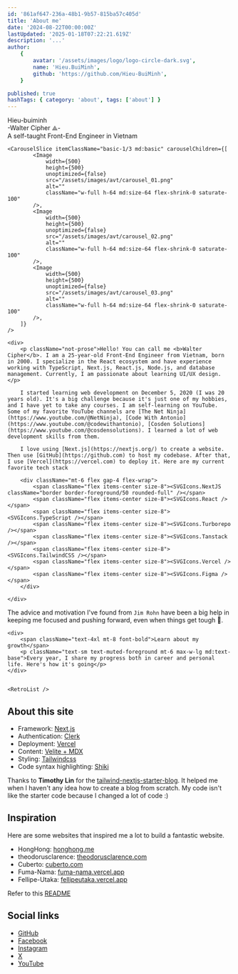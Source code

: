 ```yaml
---
id: '861af647-236a-48b1-9b57-815ba57c405d'
title: 'About me'
date: '2024-08-22T00:00:00Z'
lastUpdated: '2025-01-18T07:22:21.619Z'
description: '...'
author:
    {
        avatar: '/assets/images/logo/logo-circle-dark.svg',
        name: 'Hieu.BuiMinh',
        github: 'https://github.com/Hieu-BuiMinh',
    }

published: true
hashTags: { category: 'about', tags: ['about'] }
---
```


<div className="text-2xl text-center font-bold pt-3 md:text-4xl md:text-left">Hieu-buiminh</div>

<div className="text-sm text-center text-muted-foreground md:text-left">-Walter Cipher ⟁-</div>

<div className="not-prose text-center text-sm text-muted-foreground mt-3 md:text-left">
	A self-taught Front-End Engineer in Vietnam
</div>

<div className="relative pb-12 flex items-center justify-start gap-5 flex-col md:flex-row text-justify">

    <CarouselSlice itemClassName="basic-1/3 md:basic" carouselChildren={[
            <Image
                width={500}
                height={500}
                unoptimized={false}
                src="/assets/images/avt/carousel_01.png"
                alt=""
                className="w-full h-64 md:size-64 flex-shrink-0 saturate-100"
            />,
            <Image
                width={500}
                height={500}
                unoptimized={false}
                src="/assets/images/avt/carousel_02.png"
                alt=""
                className="w-full h-64 md:size-64 flex-shrink-0 saturate-100"
            />,
            <Image
                width={500}
                height={500}
                unoptimized={false}
                src="/assets/images/avt/carousel_03.png"
                alt=""
                className="w-full h-64 md:size-64 flex-shrink-0 saturate-100"
            />,
        ]}
    />

    <div>
        <p className="not-prose">Hello! You can call me <b>Walter Cipher</b>. I am a 25-year-old Front-End Engineer from Vietnam, born in 2000. I specialize in the React ecosystem and have experience working with TypeScript, Next.js, React.js, Node.js, and database management. Currently, I am passionate about learning UI/UX design.</p>

        I started learning web development on December 5, 2020 (I was 20 years old). It's a big challenge because it's just one of my hobbies, and I have yet to take any courses. I am self-learning on YouTube. Some of my favorite YouTube channels are [The Net Ninja](https://www.youtube.com/@NetNinja), [Code With Antonio](https://www.youtube.com/@codewithantonio), [Cosden Solutions](https://www.youtube.com/@cosdensolutions). I learned a lot of web development skills from them.

        I love using [Next.js](https://nextjs.org/) to create a website. Then use [GitHub](https://github.com) to host my codebase. After that, I use [Vercel](https://vercel.com) to deploy it. Here are my current favorite tech stack

        <div className="mt-6 flex gap-4 flex-wrap">
            <span className="flex items-center size-8"><SVGIcons.NextJS className="border border-foreground/50 rounded-full" /></span>
            <span className="flex items-center size-8"><SVGIcons.React /></span>
            <span className="flex items-center size-8"><SVGIcons.TypeScript /></span>
            <span className="flex items-center size-8"><SVGIcons.Turborepo /></span>
            <span className="flex items-center size-8"><SVGIcons.Tanstack /></span>
            <span className="flex items-center size-8"><SVGIcons.TailwindCSS /></span>
            <span className="flex items-center size-8"><SVGIcons.Vercel /></span>
            <span className="flex items-center size-8"><SVGIcons.Figma /></span>
        </div>

    </div>

</div>

The advice and motivation I've found from `Jim Rohn` have been a big help in keeping me focused and pushing forward, even when things get tough 💪.

<VideoZoom
	height={200}
	width={200}
	previewImage="https://i.imgur.com/bS1Y4A9.png"
	src="https://res.cloudinary.com/hieu-buiminh/video/upload/v1739699034/life-changing-advice_wofrnn.mp4"
	description="Work harder on yourself ❤️"
/>

<div className="relative py-20 flex flex-col lg:flex-row lg:gap-10 gap-5">

    <div>
        <span className="text-4xl mt-8 font-bold">Learn about my growth</span>
        <p className="text-sm text-muted-foreground mt-6 max-w-lg md:text-base">Every year, I share my progress both in career and personal life. Here's how it's going</p>
    </div>


    <RetroList />

</div>

## About this site

-   Framework: [Next.js](https://nextjs.org/)
-   Authentication: [Clerk](https://clerk.com/)
-   Deployment: [Vercel](https://vercel.com)
-   Content: [Velite + MDX](https://velite.js.org/)
-   Styling: [Tailwindcss](https://tailwindcss.com)
-   Code syntax highlighting: [Shiki](https://github.com/shikijs/shiki)

Thanks to **Timothy Lin** for the
[tailwind-nextjs-starter-blog](https://github.com/timlrx/tailwind-nextjs-starter-blog). It helped me when I haven't any idea how to create a blog from scratch. My code isn't like the starter code because I changed a lot of code :)

## Inspiration

Here are some websites that inspired me a lot to build a fantastic website.

-   HongHong: [honghong.me](https://honghong.me/)
-   theodorusclarence: [theodorusclarence.com](https://theodorusclarence.com/)
-   Cuberto: [cuberto.com](https://cuberto.com/)
-   Fuma-Nama: [fuma-nama.vercel.app](https://fuma-nama.vercel.app/)
-   Fellipe-Utaka: [fellipeutaka.vercel.app](https://fellipeutaka.vercel.app)

Refer to this [README](https://github.com/techwithanirudh/shadcn-portfolio)

## Social links

-   [GitHub](https://github.com/Hieu-BuiMinh)
-   [Facebook](https://www.facebook.com/hieu.buiminh.37)
-   [Instagram](https://www.instagram.com/walter.02.12/)
-   [X](https://x.com/Walter_BM_777)
-   [YouTube](https://www.youtube.com/@-warlock.b.m-8758/playlists)
